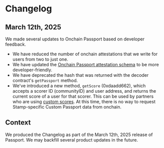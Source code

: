 # Changelog

## March 12th, 2025

We made several updates to Onchain Passport based on developer feedback.

- We have reduced the number of onchain attestations that we write for users from two to just one. 
- We have updated the [Onchain Passport attestation schema](/building-with-passport/smart-contracts/attestation-schema) to be more developer-friendly.
- We have deprecated the hash that was returned with the decoder contract's `getPassport` method.
- We've introduced a new method, `getScore` (0xdaadd662), which accepts a scorer ID (communityID) and user address, and returns the current score of a user for that scorer. This can be used by partners who are using [custom scores](./building-with-passport/custom-passport.md). At this time, there is no way to request Stamp-specific Custom Passport data from onchain. 

## Context

We produced the Changelog as part of the March 12th, 2025 release of Passport. We may backfill several product updates in the future. 